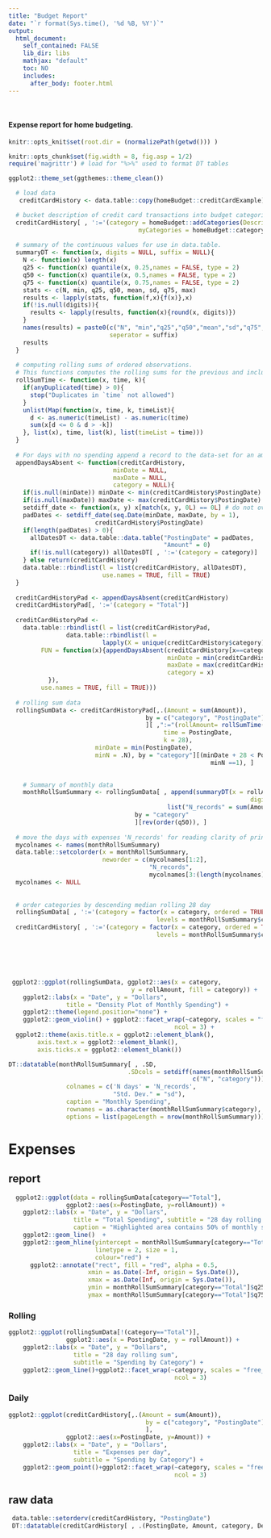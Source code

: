 ```yaml
---
title: "Budget Report"
date: "`r format(Sys.time(), '%d %B, %Y')`"
output:
  html_document:
    self_contained: FALSE
    lib_dir: libs  
    mathjax: "default"
    toc: NO
    includes:
      after_body: footer.html
---
```


<style> 
  #header { 
    background: #2274cc; /* Old browsers */
    background: -moz-linear-gradient(left, #2274cc 0%, #26c5d3 36%, #61bf61 100%); /* FF3.6-15 */
    background: -webkit-linear-gradient(left, #2274cc 0%,#26c5d3 36%,#61bf61 100%); /* Chrome10-25,Safari5.1-6 */
    background: linear-gradient(to right, #2274cc 0%,#26c5d3 36%,#61bf61 100%); /* W3C, IE10+, FF16+, Chrome26+,  Opera12+, Safari7+ */
    filter: progid:DXImageTransform.Microsoft.gradient( startColorstr='#2274cc', endColorstr='#61bf61',GradientType=1 ); /* IE6-9 */
    color: white;
    height: 100px;
    display:flex;
    align-items: center;
    justify-content: center;
  }

  h1.title {
    margin: auto;
  }
</style>

<br>  

#### Expense report for home budgeting.


```r
knitr::opts_knit$set(root.dir = (normalizePath(getwd())) )

knitr::opts_chunk$set(fig.width = 8, fig.asp = 1/2)
require('magrittr') # load for "%>%" used to format DT tables

ggplot2::theme_set(ggthemes::theme_clean())

```

```r
  # load data
   creditCardHistory <- data.table::copy(homeBudget::creditCardExample)
```

```r
 
  # bucket description of credit card transactions into budget categories
  creditCardHistory[ , ':='(category = homeBudget::addCategories(Description = Description,
                                    myCategories = homeBudget::categoryPatternsExample))]
  
  # summary of the continuous values for use in data.table.
  summaryDT <- function(x, digits = NULL, suffix = NULL){
    N <- function(x) length(x)
    q25 <- function(x) quantile(x, 0.25,names = FALSE, type = 2)
    q50 <- function(x) quantile(x, 0.5,names = FALSE, type = 2)
    q75 <- function(x) quantile(x, 0.75,names = FALSE, type = 2)
    stats <- c(N, min, q25, q50, mean, sd, q75, max)
    results <- lapply(stats, function(f,x){f(x)},x)
    if(!is.null(digits)){
      results <- lapply(results, function(x){round(x, digits)})
    }
    names(results) = paste0(c("N", "min","q25","q50","mean","sd","q75","max"), 
                            seperator = suffix)
    results
  }
  
  # computing rolling sums of ordered observations.
  # This functions computes the rolling sums for the previous and including 'k' days.
  rollSumTime <- function(x, time, k){
    if(anyDuplicated(time) > 0){
      stop("Duplicates in `time` not allowed")
    }
    unlist(Map(function(x, time, k, timeList){
      d <- as.numeric(timeList) - as.numeric(time)
      sum(x[d <= 0 & d > -k])
    }, list(x), time, list(k), list(timeList = time)))
  }
  
  # For days with no spending append a record to the data-set for an amount spent of $0.
  appendDaysAbsent <- function(creditCardHistory,
                             minDate = NULL,
                             maxDate = NULL,
                             category = NULL){
    if(is.null(minDate)) minDate <- min(creditCardHistory$PostingDate)
    if(is.null(maxDate)) maxDate <- max(creditCardHistory$PostingDate)
    setdiff_date <- function(x, y) x[match(x, y, 0L) == 0L] # do not overide class
    padDates <- setdiff_date(seq.Date(minDate, maxDate, by = 1),
                        creditCardHistory$PostingDate)
    if(length(padDates) > 0){
      allDatesDT <- data.table::data.table("PostingDate" = padDates,
                                           "Amount" = 0)
      if(!is.null(category)) allDatesDT[ , ':='(category = category)]
    } else return(creditCardHistory)
    data.table::rbindlist(l = list(creditCardHistory, allDatesDT), 
                          use.names = TRUE, fill = TRUE)
  }
  
  creditCardHistoryPad <- appendDaysAbsent(creditCardHistory)
  creditCardHistoryPad[, ':='(category = "Total")]
  
  creditCardHistoryPad <-
    data.table::rbindlist(l = list(creditCardHistoryPad,
                data.table::rbindlist(l = 
                          lapply(X = unique(creditCardHistory$category), 
         FUN = function(x){appendDaysAbsent(creditCardHistory[x==category], 
                                            minDate = min(creditCardHistory$PostingDate),
                                            maxDate = max(creditCardHistory$PostingDate),
                                            category = x)
           }),
         use.names = TRUE, fill = TRUE)))
  
  # rolling sum data
  rollingSumData <- creditCardHistoryPad[,.(Amount = sum(Amount)),
                                      by = c("category", "PostingDate")
                                      ][ ,":="(rollAmount= rollSumTime(x = Amount,
                                           time = PostingDate,
                                           k = 28),
                        minDate = min(PostingDate),
                        minN = .N), by = "category"][(minDate + 28 < PostingDate |
                                                        minN ==1), ]
  

    # Summary of monthly data
    monthRollSumSummary <- rollingSumData[ , append(summaryDT(x = rollAmount,
                                                                   digits = 1), 
                                            list("N_records" = sum(Amount != 0))),
                                   by = "category"
                                   ][rev(order(q50)), ]
  
  # move the days with expenses 'N_records' for reading clarity of printed tables
  mycolnames <- names(monthRollSumSummary)
  data.table::setcolorder(x = monthRollSumSummary,
                          neworder = c(mycolnames[1:2],
                                       "N_records",
                                       mycolnames[3:(length(mycolnames)-1)]))
  mycolnames <- NULL
  
    
  # order categories by descending median rolling 28 day
  rollingSumData[ , ':='(category = factor(x = category, ordered = TRUE, 
                                         levels = monthRollSumSummary$category))]
  creditCardHistory[ , ':='(category = factor(x = category, ordered = TRUE, 
                                         levels = monthRollSumSummary$category))]

```


<script>
$(document).ready(function() {
  $('#myDiv').appendTo('#first-tab-sec');
});
</script>

<div id="myDiv">
<br>
<br>
<br>
```r

 ggplot2::ggplot(rollingSumData, ggplot2::aes(x = category,
                                  y = rollAmount, fill = category)) + 
    ggplot2::labs(x = "Date", y = "Dollars",
                title = "Density Plot of Monthly Spending") +
    ggplot2::theme(legend.position="none") +
    ggplot2::geom_violin() + ggplot2::facet_wrap(~category, scales = "free_y", 
                                              ncol = 3) +
  ggplot2::theme(axis.title.x = ggplot2::element_blank(),
        axis.text.x = ggplot2::element_blank(),
        axis.ticks.x = ggplot2::element_blank())
```
  
```r
DT::datatable(monthRollSumSummary[ , .SD, 
                                 .SDcols = setdiff(names(monthRollSumSummary),
                                                   c("N", "category"))], 
                colnames = c('N days' = 'N_records',
                             "Std. Dev." = "sd"),
                caption = "Monthly Spending",
                rownames = as.character(monthRollSumSummary$category),
                options = list(pageLength = nrow(monthRollSumSummary)))
```
</div>
  
# Expenses {.tabset}  

## report {.tabset .tabset-fade #first-tab-sec}  
```r
  ggplot2::ggplot(data = rollingSumData[category=="Total"],
                ggplot2::aes(x=PostingDate, y=rollAmount)) +
    ggplot2::labs(x = "Date", y = "Dollars",
                  title = "Total Spending", subtitle = "28 day rolling sum",
                  caption = "Highlighted area contains 50% of monthly spending & dashed line is the median") +
    ggplot2::geom_line()  +
    ggplot2::geom_hline(yintercept = monthRollSumSummary[category=="Total"]$q50,
                        linetype = 2, size = 1,
                        colour="red") +
      ggplot2::annotate("rect", fill = "red", alpha = 0.5,
                      xmin = as.Date(-Inf, origin = Sys.Date()),
                      xmax = as.Date(Inf, origin = Sys.Date()),
                      ymin = monthRollSumSummary[category=="Total"]$q25,
                      ymax = monthRollSumSummary[category=="Total"]$q75)

```
  
### Rolling 
```r
ggplot2::ggplot(rollingSumData[!(category=="Total")],
                ggplot2::aes(x = PostingDate, y = rollAmount)) +
    ggplot2::labs(x = "Date", y = "Dollars",
                  title = "28 day rolling sum", 
                  subtitle = "Spending by Category") +
    ggplot2::geom_line()+ggplot2::facet_wrap(~category, scales = "free_y", 
                                              ncol = 3)

```  


### Daily   
```r
ggplot2::ggplot(creditCardHistory[,.(Amount = sum(Amount)),
                                      by = c("category", "PostingDate")
                                      ],
                ggplot2::aes(x=PostingDate, y=Amount)) +
    ggplot2::labs(x = "Date", y = "Dollars",
                  title = "Expenses per day", 
                  subtitle = "Spending by Category") +
    ggplot2::geom_point()+ggplot2::facet_wrap(~category, scales = "free_y", 
                                              ncol = 3) 

```
  


## raw data
```r
 data.table::setorderv(creditCardHistory, "PostingDate")
 DT::datatable(creditCardHistory[ , .(PostingDate, Amount, category, Description)])

```

#

<br>
<br>


